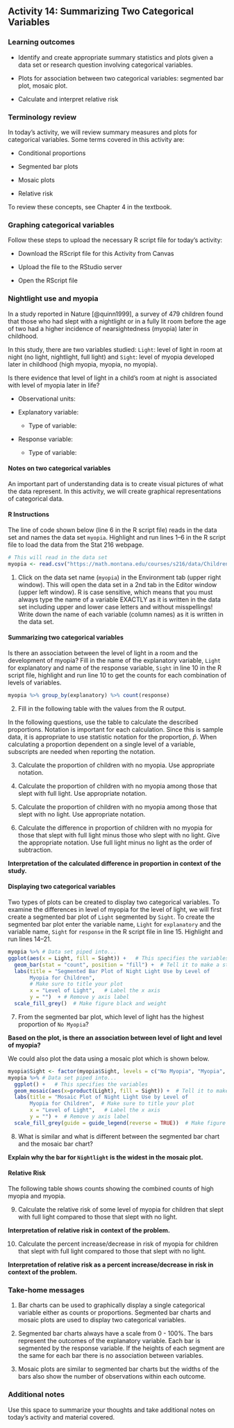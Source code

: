 ## Activity 14:  Summarizing Two Categorical Variables


\setstretch{1}

### Learning outcomes

* Identify and create appropriate summary statistics and plots given a data set or research question involving categorical variables.
  
* Plots for association between two categorical variables:
  segmented bar plot, mosaic plot.
  
* Calculate and interpret relative risk
  
### Terminology review

In today's activity, we will review summary measures and plots for categorical variables.  Some terms covered in this activity are:

* Conditional proportions 

* Segmented bar plots

* Mosaic plots

* Relative risk

To review these concepts, see Chapter 4 in the textbook.  

### Graphing categorical variables

Follow these steps to upload the necessary R script file for today's activity: 

* Download the RScript file for this Activity from Canvas

* Upload the file to the RStudio server

* Open the RScript file 

### Nightlight use and myopia {-}

In a study reported in Nature [@quinn1999], a survey of 479 children found that those who had slept with a nightlight or in a fully lit room before the age of two had a higher incidence of nearsightedness (myopia) later in childhood.

In this study, there are two variables studied: `Light`: level of light in room at night (no light, nightlight, full light) and `Sight`: level of myopia developed later in childhood (high myopia, myopia, no myopia). 

Is there evidence that level of light in a child's room at night is associated with level of myopia later in life?

* Observational units:

* Explanatory variable:

    * Type of variable:

* Response variable:

    * Type of variable:
    
#### Notes on two categorical variables {-}

\vspace{2in}

An important part of understanding data is to create visual pictures of what the data represent. In this activity, we will create graphical representations of categorical data.  

#### R Instructions {-}

The line of code shown below (line 6 in the R script file) reads in the data set and names the data set `myopia`.  Highlight and run lines 1--6 in the R script file to load the data from the Stat 216 webpage.

```r
# This will read in the data set
myopia <- read.csv("https://math.montana.edu/courses/s216/data/ChildrenLightSight.csv") 
```

1.  Click on the data set name (`myopia`) in the Environment tab (upper right window).  This will open the data set in a 2nd tab in the Editor window (upper left window).  R is case sensitive, which means that you must always type the name of a variable EXACTLY as it is written in the data set including upper and lower case letters and without misspellings!  Write down the name of each variable (column names) as it is written in the data set.  

\vspace{0.3in}

#### Summarizing two categorical variables {-}

Is there an association between the level of light in a room and the development of myopia?  Fill in the name of the explanatory variable, `Light` for explanatory and name of the response variable, `Sight` in line 10 in the R script file, highlight and run line 10 to get the counts for each combination of levels of variables. 

```r
myopia %>% group_by(explanatory) %>% count(response)
```

2.  Fill in the following table with the values from the R output.

\begin{center}
\begingroup
\setlength{\tabcolsep}{14pt} % Default value: 6pt
\renewcommand{\arraystretch}{2} % Default value: 1
\begin{tabular}{|c|c|c|c|c|}
\hline
 & \multicolumn{3}{|c|}{\textbf{Light Level}} & \\ \hline
\textbf{Myopia Level} & Full Light & Nightlight & No Light & Total \\ \hline
 High Myopia & & & & \\ \hline
 Myopia & & & & \\ \hline
 No Myopia & & & & \\ \hline
 Total & & & & \\ \hline  
\end{tabular}
\endgroup
\end{center}

In the following questions, use the table to calculate the described proportions.  Notation is important for each calculation. Since this is sample data, it is appropriate to use statistic notation for the proportion, $\hat{p}$. When calculating a proportion dependent on a single level of a variable, subscripts are needed when reporting the notation.

3.  Calculate the proportion of children with no myopia. Use appropriate notation.
\vspace{0.3in}

4.  Calculate the proportion of children with no myopia among those that slept with full light. Use appropriate notation.
\vspace{0.3in}

5.  Calculate the proportion of children with no myopia among those that slept with no light. Use appropriate notation.
\vspace{0.3in}

6.  Calculate the difference in proportion of children with no myopia for those that slept with full light minus those who slept with no light. Give the appropriate notation. Use full light minus no light as the order of subtraction.
\vspace{0.8in}

**Interpretation of the calculated difference in proportion in context of the study.**

\vspace{1in}

#### Displaying two categorical variables {-}

Two types of plots can be created to display two categorical variables.  To examine the differences in level of myopia for the level of light, we will first create a segmented bar plot of `Light` segmented by `Sight`.  To create the segmented bar plot enter the variable name, `Light` for `explanatory` and the variable name, `Sight` for `response` in the R script file in line 15. Highlight and run lines 14--21.

```r
myopia %>% # Data set piped into...
ggplot(aes(x = Light, fill = Sight)) +   # This specifies the variables
  geom_bar(stat = "count", position = "fill") +  # Tell it to make a stacked bar plot
  labs(title = "Segmented Bar Plot of Night Light Use by Level of
       Myopia for Children",  
       # Make sure to title your plot 
       x = "Level of Light",   # Label the x axis
       y = "")  + # Remove y axis label
  scale_fill_grey()  # Make figure black and weight
```

7. From the segmented bar plot, which level of light has the highest proportion of `No Myopia`?

\vspace{0.5in}

**Based on the plot, is there an association between level of light and level of myopia?**

\vspace{1in}

We could also plot the data using a mosaic plot which is shown below.  

```r
myopia$Sight <- factor(myopia$Sight, levels = c("No Myopia", "Myopia", "High Myopia"))
myopia %>% # Data set piped into...
  ggplot() +   # This specifies the variables
  geom_mosaic(aes(x=product(Light), fill = Sight)) +  # Tell it to make a mosaic plot
  labs(title = "Mosaic Plot of Night Light Use by Level of
       Myopia for Children",  # Make sure to title your plot 
       x = "Level of Light",   # Label the x axis
       y = "") +  # Remove y axis label
  scale_fill_grey(guide = guide_legend(reverse = TRUE))  # Make figure black and white
```

8.  What is similar and what is different between the segmented bar chart and the mosaic bar chart?

\vspace{1in}

**Explain why the bar for `Nightlight` is the widest in the mosaic plot.**

\vspace{0.8in}

#### Relative Risk {-}

The following table shows counts showing the combined counts of high myopia and myopia.

\begin{center}
\begingroup
\setlength{\tabcolsep}{14pt} % Default value: 6pt
\renewcommand{\arraystretch}{2} % Default value: 1
\begin{tabular}{|c|c|c|c|c|}
\hline
 & \multicolumn{3}{|c|}{\textbf{Light Level}} & \\ \hline
\textbf{Myopia Level} & Full Light & Nightlight & No Light & Total \\ \hline
 Some level of Myopia & 47 & 74 & 17 & 138 \\ \hline
 No Myopia & 38 & 149 & 154 & 341 \\ \hline
 Total & 85 & 223 & 171 & 479 \\ \hline  
\end{tabular}
\endgroup
\end{center}

9.  Calculate the relative risk of some level of myopia for children that slept with full light compared to those that slept with no light.

\vspace{0.8in}

**Interpretation of relative risk in context of the problem.**

\vspace{1in}

10. Calculate the percent increase/decrease in risk of myopia for children that slept with full light compared to those that slept with no light.

\vspace{0.8in}

**Interpretation of relative risk as a percent increase/decrease in risk in context of the problem.**

\vspace{1in}

### Take-home messages

1.	Bar charts can be used to graphically display a single categorical variable either as counts or proportions.  Segmented bar charts and mosaic plots are used to display two categorical variables.

2. Segmented bar charts always have a scale from 0 - 100%. The bars represent the outcomes of the explanatory variable. Each bar is segmented by the response variable. If the heights of each segment are the same for each bar there is no association between variables.

3. Mosaic plots are similar to segmented bar charts but the widths of the bars also show the number of observations within each outcome. 


### Additional notes

Use this space to summarize your thoughts and take additional notes on today's activity and material covered.

\newpage

